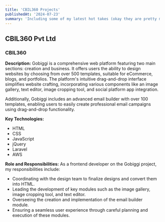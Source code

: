 ```yaml
---
title: 'CBIL360 Projects'
publishedAt: '2024-07-23'
summary: 'Including some of my latest hot takes (okay they are pretty mild).'
---
```


## CBIL360 Pvt Ltd

### CBIL360

**Description:**
Gobiggi is a comprehensive web platform featuring two main sections: creation and business. It offers users the ability to design websites by choosing from over 500 templates, suitable for eCommerce, blogs, and portfolios. The platform's intuitive drag-and-drop interface simplifies website crafting, incorporating various components like an image gallery, text editor, image cropping tool, and social platform app integration.

Additionally, Gobiggi includes an advanced email builder with over 100 templates, enabling users to easily create professional email campaigns using drag-and-drop functionality.

**Key Technologies:**

- HTML
- CSS
- JavaScript
- jQuery
- Laravel
- AWS

**Role and Responsibilities:**
As a frontend developer on the Gobiggi project, my responsibilities include:

- Coordinating with the design team to finalize designs and convert them into HTML.
- Leading the development of key modules such as the image gallery, image cropping tool, and text editor.
- Overseeing the creation and implementation of the email builder module.
- Ensuring a seamless user experience through careful planning and execution of these modules.
